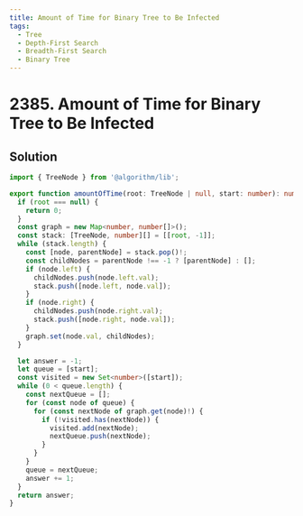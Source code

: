 ```yaml
---
title: Amount of Time for Binary Tree to Be Infected
tags:
  - Tree
  - Depth-First Search
  - Breadth-First Search
  - Binary Tree
---
```


# 2385. Amount of Time for Binary Tree to Be Infected

<Badges>
  <LevelBadge level="medium" />
  <TopicBadge name="Tree" slug="tree" />
  <TopicBadge name="Depth-First Search" slug="depth-first-search" />
  <TopicBadge name="Breadth-First Search" slug="breadth-first-search" />
  <TopicBadge name="Binary Tree" slug="binary-tree" />
</Badges>

## Solution

```typescript filename="solution.ts" copy
import { TreeNode } from '@algorithm/lib';

export function amountOfTime(root: TreeNode | null, start: number): number {
  if (root === null) {
    return 0;
  }
  const graph = new Map<number, number[]>();
  const stack: [TreeNode, number][] = [[root, -1]];
  while (stack.length) {
    const [node, parentNode] = stack.pop()!;
    const childNodes = parentNode !== -1 ? [parentNode] : [];
    if (node.left) {
      childNodes.push(node.left.val);
      stack.push([node.left, node.val]);
    }
    if (node.right) {
      childNodes.push(node.right.val);
      stack.push([node.right, node.val]);
    }
    graph.set(node.val, childNodes);
  }

  let answer = -1;
  let queue = [start];
  const visited = new Set<number>([start]);
  while (0 < queue.length) {
    const nextQueue = [];
    for (const node of queue) {
      for (const nextNode of graph.get(node)!) {
        if (!visited.has(nextNode)) {
          visited.add(nextNode);
          nextQueue.push(nextNode);
        }
      }
    }
    queue = nextQueue;
    answer += 1;
  }
  return answer;
}
```

<ProblemLink
  codingSite="leetcode"
  href="https://leetcode.com/problems/amount-of-time-for-binary-tree-to-be-infected"
  title="Amount of Time for Binary Tree to Be Infected"
/>
